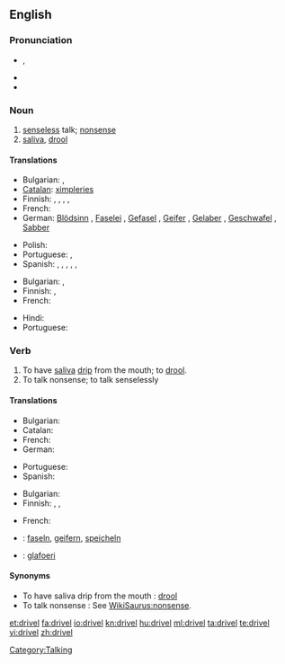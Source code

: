 ==English==

===Pronunciation===
* {{a|UK}} {{IPA|/dɹɪv.əl/}}, {{SAMPA|/drIv.@l/}}
* {{audio|en-us-drivel.ogg|Audio (US)}}
* {{rhymes|ɪvəl}}

===Noun===
{{en-noun|-}}

# [[senseless]] talk; [[nonsense]]
# [[saliva]], [[drool]]

====Translations====
{{trans-top|senseless talk}}
* Bulgarian: {{t|bg|глупости|p|sc=Cyrl}}, {{t|bg|безсмислици|p|sc=Cyrl}}
* [[Catalan]]: [[ximpleries]] {{f|p}}
* Finnish: {{t-|fi|höpinä}}, {{t-|fi|höpöpuhe}}, {{t|fi|höpötys}}, {{t-|fi|pöty}}, {{t-|fi|hölynpöly}}
* French: {{t|fr|foutaise}}
* German: [[Blödsinn]] {{m}}, [[Faselei]] {{f}}, [[Gefasel]] {{n}}, [[Geifer]] {{m}}, [[Gelaber]] {{n}}, [[Geschwafel]] {{n}}, [[Sabber]] {{m}}
{{trans-mid}}
* Polish: {{t-|pl|bełkot|m}}
* Portuguese: {{t+|pt|besteira|f}}, {{t+|pt|bobagem|f}}
* Spanish: {{t-|es|tonterías|f|p}},  {{t|es|chorradas|f|p}},  {{t|es|babosadas|f|p}},  {{t|es|leseras|f|p}},  {{t|es|macanas|f|p}},  {{t-|es|monserga|f}}
{{trans-bottom}}

{{trans-top|saliva, drool}}
* Bulgarian: {{t|bg|лиги|p|sc=Cyrl}}, {{t|bg|слюнка|f|sc=Cyrl}}
* Finnish: {{t+|fi|sylki}},  {{t+|fi|kuola}}
* French: {{t|fr|bave|f}}
{{trans-mid}}
* Hindi: {{t-|hi|लार|f|tr=lār|xs=Hindi}}
* Portuguese: {{t+|pt|baba|f}}
{{trans-bottom}}

===Verb===
{{en-verb|drivels|'''[[driveling]]''' or '''[[drivelling]]'''|'''[[driveled]]''' or '''[[drivelled]]'''}}

# To have [[saliva]] [[drip]] from the mouth; to [[drool]].
# To talk nonsense; to talk senselessly

====Translations====
{{trans-top|to have saliva drip from the mouth}}
* Bulgarian: {{t|bg|лигавя се|sc=Cyrl}}
*Catalan: {{t|ca|bavejar}}
* French: {{t|fr|baver}}
*German: {{t|de|sabbern}}
{{trans-mid}}
* Portuguese: {{t+|pt|babar}}
*Spanish: {{t|es|babear}}
{{trans-bottom}}

{{trans-top|to talk nonsense}}
* Bulgarian: {{t|bg|говоря глупости|sc=Cyrl}}
* Finnish: {{t-|fi|höpsiä}}, {{t-|fi|höpöttää}}, {{t|fi|puhua puuta heinää}}
{{trans-mid}}
* French: {{t|fr|radoter}}
{{trans-bottom}}

{{checktrans-top}}
* {{ttbc|German}}: [[faseln]], [[geifern]], [[speicheln]]
{{trans-mid}}
* {{ttbc|Welsh}}: [[glafoeri]]
{{trans-bottom}}

====Synonyms====
*To have saliva drip from the mouth : [[drool]]
*To talk nonsense : See [[WikiSaurus:nonsense]].

[[Category:Talking]]

[[et:drivel]]
[[fa:drivel]]
[[io:drivel]]
[[kn:drivel]]
[[hu:drivel]]
[[ml:drivel]]
[[ta:drivel]]
[[te:drivel]]
[[vi:drivel]]
[[zh:drivel]]